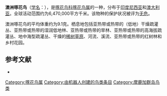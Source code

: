 {{noteTA
|G1=unit
}}
{{Speciesbox
| name = 澳洲啄花鸟
| image = Dicaeum hirundinaceum -near Lake Ginninderra, Canberra, Australia -male-8 (1).jpg
| status = LC | status_system = IUCN3.1
| genus = Dicaeum
| species = hirundinaceum
| authority = [[乔治·肖|Shaw]] & Nodder, 1792
| range_map= 
}}

'''澳洲啄花鸟'''（[[学名|学名]]：{{lang|la|''Dicaeum hirundinaceum''}}），是[[啄花鸟科|啄花鸟科]][[啄花鸟属|啄花鸟属]]的一种，分布于[[印度尼西亚|印度尼西亚]]和[[澳大利亚|澳大利亚]]。全球活动范围约为6,470,000平方千米。该物种的保护状况被评为[[无危|无危]]。

澳洲啄花鸟的平均体重约为9.1克。栖息地包括亚热带或热带的（低地）干燥疏灌丛、亚热带或热带的湿润低地林、亚热带或热带的旱林、亚热带或热带的高海拔疏灌丛、地中海型疏灌丛、干燥的[[稀树草原|稀树草原]]、河流、溪流、亚热带或热带的红树林和乡村花园。

== 参考文献 ==
{{commons category|Dicaeum hirundinaceum}}
*{{cite web|url=http://www.birdlife.org/datazone/speciesfactsheet.php?id=8226&m=0|title=Dicaeum hirundinaceum|publisher=[[国际鸟盟|BirdLife.org]]|accessdate=2011-06-27|archive-date=2016-03-04|archive-url=https://web.archive.org/web/20160304225424/http://www.birdlife.org/datazone/speciesfactsheet.php?id=8226&m=0|dead-url=no}}
{{Taxonbar|from=Q538383}}

[[Category:啄花鸟属|Category:啄花鸟属]]
[[Category:由机器人创建的鸟类条目|Category:由机器人创建的鸟类条目]]
[[Category:摩鹿加群岛鸟类|Category:摩鹿加群岛鸟类]]